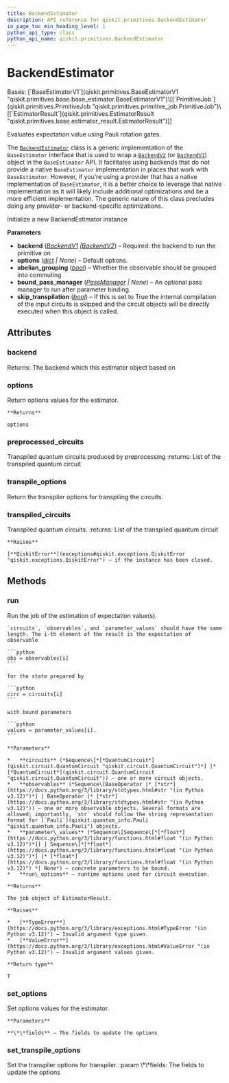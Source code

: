 ```yaml
---
title: BackendEstimator
description: API reference for qiskit.primitives.BackendEstimator
in_page_toc_min_heading_level: 1
python_api_type: class
python_api_name: qiskit.primitives.BackendEstimator
---
```


# BackendEstimator

<Class id="qiskit.primitives.BackendEstimator" isDedicatedPage={true} github="https://github.com/Qiskit/qiskit/tree/main/qiskit/primitives/backend_estimator.py#L91-L407" signature="qiskit.primitives.BackendEstimator(backend, options=None, abelian_grouping=True, bound_pass_manager=None, skip_transpilation=False)" modifiers="class">
  Bases: [`BaseEstimatorV1`](qiskit.primitives.BaseEstimatorV1 "qiskit.primitives.base.base_estimator.BaseEstimatorV1")\[[`PrimitiveJob`](qiskit.primitives.PrimitiveJob "qiskit.primitives.primitive_job.PrimitiveJob")\[[`EstimatorResult`](qiskit.primitives.EstimatorResult "qiskit.primitives.base.estimator_result.EstimatorResult")]]

  Evaluates expectation value using Pauli rotation gates.

  The [`BackendEstimator`](#qiskit.primitives.BackendEstimator "qiskit.primitives.BackendEstimator") class is a generic implementation of the `BaseEstimator` interface that is used to wrap a [`BackendV2`](qiskit.providers.BackendV2 "qiskit.providers.BackendV2") (or [`BackendV1`](qiskit.providers.BackendV1 "qiskit.providers.BackendV1")) object in the `BaseEstimator` API. It facilitates using backends that do not provide a native `BaseEstimator` implementation in places that work with `BaseEstimator`. However, if you’re using a provider that has a native implementation of `BaseEstimator`, it is a better choice to leverage that native implementation as it will likely include additional optimizations and be a more efficient implementation. The generic nature of this class precludes doing any provider- or backend-specific optimizations.

  Initialize a new BackendEstimator instance

  **Parameters**

  *   **backend** ([*BackendV1*](qiskit.providers.BackendV1 "qiskit.providers.BackendV1")  *|*[*BackendV2*](qiskit.providers.BackendV2 "qiskit.providers.BackendV2")) – Required: the backend to run the primitive on
  *   **options** ([*dict*](https://docs.python.org/3/library/stdtypes.html#dict "(in Python v3.12)") *| None*) – Default options.
  *   **abelian\_grouping** ([*bool*](https://docs.python.org/3/library/functions.html#bool "(in Python v3.12)")) – Whether the observable should be grouped into commuting
  *   **bound\_pass\_manager** ([*PassManager*](qiskit.transpiler.PassManager "qiskit.transpiler.PassManager") *| None*) – An optional pass manager to run after parameter binding.
  *   **skip\_transpilation** ([*bool*](https://docs.python.org/3/library/functions.html#bool "(in Python v3.12)")) – If this is set to True the internal compilation of the input circuits is skipped and the circuit objects will be directly executed when this object is called.

  ## Attributes

  ### backend

  <Attribute id="qiskit.primitives.BackendEstimator.backend">
    Returns: The backend which this estimator object based on
  </Attribute>

  ### options

  <Attribute id="qiskit.primitives.BackendEstimator.options">
    Return options values for the estimator.

    **Returns**

    options
  </Attribute>

  ### preprocessed\_circuits

  <Attribute id="qiskit.primitives.BackendEstimator.preprocessed_circuits">
    Transpiled quantum circuits produced by preprocessing :returns: List of the transpiled quantum circuit
  </Attribute>

  ### transpile\_options

  <Attribute id="qiskit.primitives.BackendEstimator.transpile_options">
    Return the transpiler options for transpiling the circuits.
  </Attribute>

  ### transpiled\_circuits

  <Attribute id="qiskit.primitives.BackendEstimator.transpiled_circuits">
    Transpiled quantum circuits. :returns: List of the transpiled quantum circuit

    **Raises**

    [**QiskitError**](exceptions#qiskit.exceptions.QiskitError "qiskit.exceptions.QiskitError") – if the instance has been closed.
  </Attribute>

  ## Methods

  ### run

  <Function id="qiskit.primitives.BackendEstimator.run" github="https://github.com/Qiskit/qiskit/tree/main/qiskit/primitives/base/base_estimator.py#L120-L177" signature="run(circuits, observables, parameter_values=None, **run_options)">
    Run the job of the estimation of expectation value(s).

    `circuits`, `observables`, and `parameter_values` should have the same length. The i-th element of the result is the expectation of observable

    ```python
    obs = observables[i]
    ```

    for the state prepared by

    ```python
    circ = circuits[i]
    ```

    with bound parameters

    ```python
    values = parameter_values[i].
    ```

    **Parameters**

    *   **circuits** (*Sequence\[*[*QuantumCircuit*](qiskit.circuit.QuantumCircuit "qiskit.circuit.QuantumCircuit")*] |* [*QuantumCircuit*](qiskit.circuit.QuantumCircuit "qiskit.circuit.QuantumCircuit")) – one or more circuit objects.
    *   **observables** (*Sequence\[BaseOperator |* [*str*](https://docs.python.org/3/library/stdtypes.html#str "(in Python v3.12)")*] | BaseOperator |* [*str*](https://docs.python.org/3/library/stdtypes.html#str "(in Python v3.12)")) – one or more observable objects. Several formats are allowed; importantly, `str` should follow the string representation format for [`Pauli`](qiskit.quantum_info.Pauli "qiskit.quantum_info.Pauli") objects.
    *   **parameter\_values** (*Sequence\[Sequence\[*[*float*](https://docs.python.org/3/library/functions.html#float "(in Python v3.12)")*]] | Sequence\[*[*float*](https://docs.python.org/3/library/functions.html#float "(in Python v3.12)")*] |* [*float*](https://docs.python.org/3/library/functions.html#float "(in Python v3.12)") *| None*) – concrete parameters to be bound.
    *   **run\_options** – runtime options used for circuit execution.

    **Returns**

    The job object of EstimatorResult.

    **Raises**

    *   [**TypeError**](https://docs.python.org/3/library/exceptions.html#TypeError "(in Python v3.12)") – Invalid argument type given.
    *   [**ValueError**](https://docs.python.org/3/library/exceptions.html#ValueError "(in Python v3.12)") – Invalid argument values given.

    **Return type**

    T
  </Function>

  ### set\_options

  <Function id="qiskit.primitives.BackendEstimator.set_options" github="https://github.com/Qiskit/qiskit/tree/main/qiskit/primitives/base/base_primitive.py#L39-L45" signature="set_options(**fields)">
    Set options values for the estimator.

    **Parameters**

    **\*\*fields** – The fields to update the options
  </Function>

  ### set\_transpile\_options

  <Function id="qiskit.primitives.BackendEstimator.set_transpile_options" github="https://github.com/Qiskit/qiskit/tree/main/qiskit/primitives/backend_estimator.py#L154-L160" signature="set_transpile_options(**fields)">
    Set the transpiler options for transpiler. :param \*\*fields: The fields to update the options
  </Function>
</Class>

